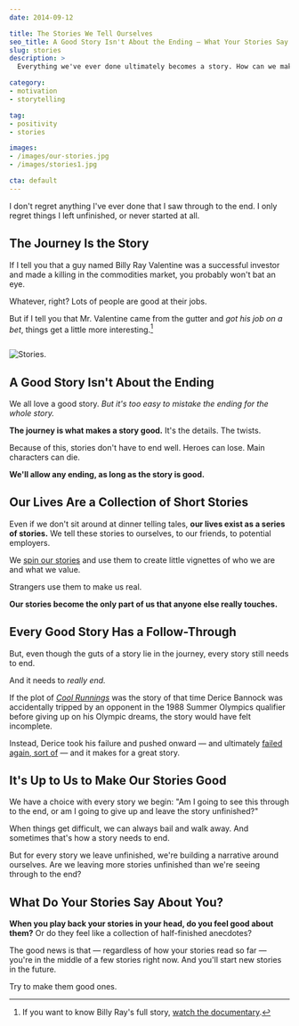 ```yaml
---
date: 2014-09-12

title: The Stories We Tell Ourselves
seo_title: A Good Story Isn't About the Ending — What Your Stories Say About You
slug: stories
description: >
  Everything we've ever done ultimately becomes a story. How can we make sure the stories we tell ourselves — and others — are good?

category:
- motivation
- storytelling

tag:
- positivity
- stories

images:
- /images/our-stories.jpg
- /images/stories1.jpg

cta: default
---
```



I don't regret anything I've ever done that I saw through to the end. I only
regret things I left unfinished, or never started at all.

## The Journey Is the Story

If I tell you that a guy named Billy Ray Valentine was a successful investor and
made a killing in the commodities market, you probably won't bat an eye.

Whatever, right? Lots of people are good at their jobs.

But if I tell you that Mr. Valentine came from the gutter and _got his job on a
bet_, things get a little more interesting.[^trading-places]

[^trading-places]:
    If you want to know Billy Ray's full story, [watch the documentary][1].

<Image>

  ![Stories.](images/stories1.jpg)

</Image>

## A Good Story Isn't About the Ending

We all love a good story. _But it's too easy to mistake the ending for the whole story._

**The journey is what makes a story good.** It's the details. The twists.

Because of this, stories don't have to end well. Heroes can lose. Main
characters can die.

**We'll allow any ending, as long as the story is good.**

## Our Lives Are a Collection of Short Stories

Even if we don't sit around at dinner telling tales, **our lives exist as a series of stories.** We tell these stories to ourselves, to our friends, to potential employers.

We [spin our stories][2] and use them to create little vignettes of who we are
and what we value.

Strangers use them to make us real.

**Our stories become the only part of us that anyone else really touches.**

## Every Good Story Has a Follow-Through

But, even though the guts of a story lie in the journey, every story still needs
to end.

And it needs to _really end._

If the plot of [_Cool Runnings_][3] was the story of that time Derice Bannock
was accidentally tripped by an opponent in the 1988 Summer Olympics qualifier
before giving up on his Olympic dreams, the story would have felt incomplete.

Instead, Derice took his failure and pushed onward — and ultimately [failed
again, sort of][4] — and it makes for a great story.

## It's Up to Us to Make Our Stories Good

We have a choice with every story we begin: "Am I going to see this through to
the end, or am I going to give up and leave the story unfinished?"

When things get difficult, we can always bail and walk away. And sometimes
that's how a story needs to end.

But for every story we leave unfinished, we're building a narrative around
ourselves. Are we leaving more stories unfinished than we're seeing through to
the end?

## What Do Your Stories Say About You?

**When you play back your stories in your head, do you feel good about them?**
Or do they feel like a collection of half-finished anecdotes?

The good news is that — regardless of how your stories read so far — you're in
the middle of a few stories right now. And you'll start new stories in the
future.

Try to make them good ones.

[1]: http://amzn.to/X7sjiL
[2]: /bright-side
[3]: http://amzn.to/WTy0QP
[4]: https://www.youtube.com/watch?v=31M_MdSVxV8
